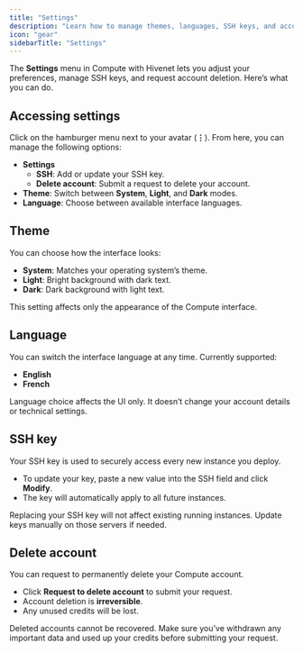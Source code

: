 ```yaml
---
title: "Settings"
description: "Learn how to manage themes, languages, SSH keys, and account deletion in Compute with Hivenet."
icon: "gear"
sidebarTitle: "Settings"
---
```


The **Settings** menu in Compute with Hivenet lets you adjust your preferences, manage SSH keys, and request account deletion. Here’s what you can do.

## Accessing settings

Click on the hamburger menu next to your avatar (**⋮**). From here, you can manage the following options:

- **Settings**
  - **SSH**: Add or update your SSH key.
  - **Delete account**: Submit a request to delete your account.
- **Theme**: Switch between **System**, **Light**, and **Dark** modes.
- **Language**: Choose between available interface languages.

## Theme

You can choose how the interface looks:

- **System**: Matches your operating system’s theme.
- **Light**: Bright background with dark text.
- **Dark**: Dark background with light text.

This setting affects only the appearance of the Compute interface.

## Language

You can switch the interface language at any time. Currently supported:

- **English**
- **French**

<Note>
  Language choice affects the UI only. It doesn’t change your account details or technical settings.
</Note>

## SSH key

Your SSH key is used to securely access every new instance you deploy.

- To update your key, paste a new value into the SSH field and click **Modify**.
- The key will automatically apply to all future instances.

<Warning>
  Replacing your SSH key will not affect existing running instances. Update keys manually on those servers if needed.
</Warning>

## Delete account

You can request to permanently delete your Compute account.

- Click **Request to delete account** to submit your request.
- Account deletion is **irreversible**.
- Any unused credits will be lost.

<Danger>
  Deleted accounts cannot be recovered. Make sure you’ve withdrawn any important data and used up your credits before submitting your request.
</Danger>